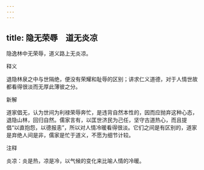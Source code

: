 ```yaml
---
---
---
```

title: 隐无荣辱　道无炎凉
---



隐逸林中无荣辱，道义路上无炎凉。

释义

退隐林泉之中与世隔绝，便没有荣耀和耻辱的区别；讲求仁义道德，对于人情世故都看得很淡而无厚此薄彼之分。

新解

道家倡无，认为世间为利禄荣辱奔忙，是违背自然本性的，因而应抛弃这种心态，退隐山林，回归自然。儒家言有，以匡世济民为己任，坚守古道热心，而且提倡“以直抱怨，以德报恚”，所以对人情冷暖看得很淡。它们之间是有区别的，道家是弃绝人间是非，儒家是忙于道义，不愿为细节计较。

注释

炎凉：炎是热，凉是冷，以气候的变化来比喻人情的冷暖。
